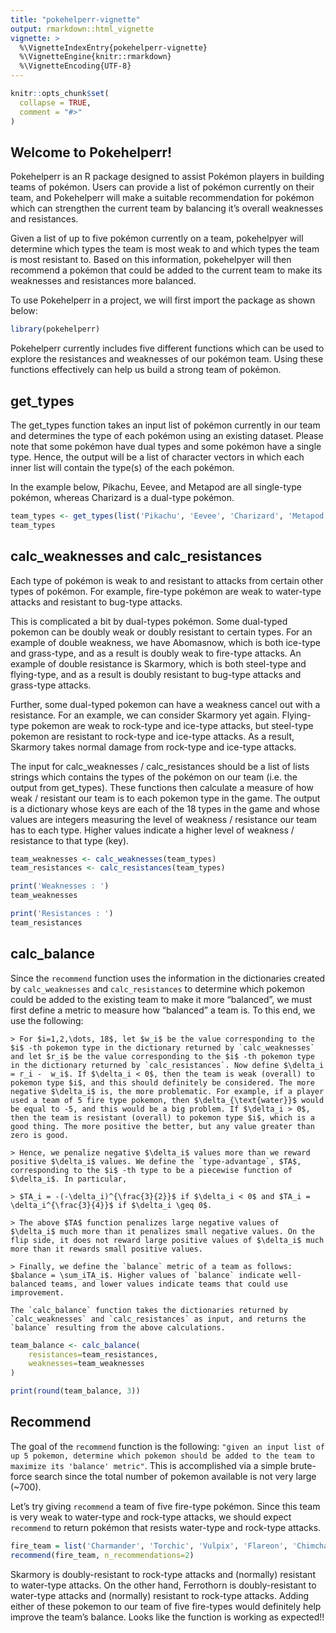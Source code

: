 ```yaml
---
title: "pokehelperr-vignette"
output: rmarkdown::html_vignette
vignette: >
  %\VignetteIndexEntry{pokehelperr-vignette}
  %\VignetteEngine{knitr::rmarkdown}
  %\VignetteEncoding{UTF-8}
---
```


```r
knitr::opts_chunk$set(
  collapse = TRUE,
  comment = "#>"
)
```

## Welcome to Pokehelperr! 



Pokehelperr is an R package designed to assist Pokémon players in building teams of pokémon. Users can provide a list of pokémon currently on their team, and Pokehelperr will make a suitable recommendation for pokémon which can strengthen the current team by balancing it's overall weaknesses and resistances.

Given a list of up to five pokémon currently on a team, pokehelpyer will determine which types the team is most weak to and which types the team is most resistant to. Based on this information, pokehelpyer will then recommend a pokémon that could be added to the current team to make its weaknesses and resistances more balanced.

To use Pokehelperr in a project, we will first import the package as shown below:


```r
library(pokehelperr)
```

Pokehelperr currently includes five different functions which can be used to explore the resistances and weaknesses of our pokémon team. Using these functions effectively can help us build a strong team of pokémon.

## get_types

The get_types function takes an input list of pokémon currently in our team and determines the type of each pokémon using an existing dataset. Please note that some pokémon have dual types and some pokémon have a single type. Hence, the output will be a list of character vectors in which each inner list will contain the type(s) of the each pokémon.

In the example below, Pikachu, Eevee, and Metapod are all single-type pokémon, whereas Charizard is a dual-type pokémon.


```r
team_types <- get_types(list('Pikachu', 'Eevee', 'Charizard', 'Metapod'))
team_types
```

## calc_weaknesses and calc_resistances

Each type of pokémon is weak to and resistant to attacks from certain other types of pokémon. For example, fire-type pokémon are weak to water-type attacks and resistant to bug-type attacks.

This is complicated a bit by dual-types pokémon. Some dual-typed pokemon can be doubly weak or doubly resistant to certain types. For an example of double weakness, we have Abomasnow, which is both ice-type and grass-type, and as a result is doubly weak to fire-type attacks. An example of double resistance is Skarmory, which is both steel-type and flying-type, and as a result is doubly resistant to bug-type attacks and grass-type attacks.

Further, some dual-typed pokemon can have a weakness cancel out with a resistance. For an example, we can consider Skarmory yet again. Flying-type pokemon are weak to rock-type and ice-type attacks, but steel-type pokemon are resistant to rock-type and ice-type attacks. As a result, Skarmory takes normal damage from rock-type and ice-type attacks.

The input for calc_weaknesses / calc_resistances should be a list of lists strings which contains the types of the pokémon on our team (i.e. the output from get_types). These functions then calculate a measure of how weak / resistant our team is to each pokemon type in the game. The output is a dictionary whose keys are each of the 18 types in the game and whose values are integers measuring the level of weakness / resistance our team has to each type. Higher values indicate a higher level of weakness / resistance to that type (key).

```r

team_weaknesses <- calc_weaknesses(team_types)
team_resistances <- calc_resistances(team_types)

print('Weaknesses : ')
team_weaknesses

print('Resistances : ')
team_resistances

```

## calc_balance

Since the `recommend` function uses the information in the dictionaries created by `calc_weaknesses` and `calc_resistances` to determine which pokemon could be added to the existing team to make it more "balanced", we must first define a metric to measure how "balanced" a team is. To this end, we use the following:

    > For $i=1,2,\dots, 18$, let $w_i$ be the value corresponding to the $i$ -th pokemon type in the dictionary returned by `calc_weaknesses` and let $r_i$ be the value corresponding to the $i$ -th pokemon type in the dictionary returned by `calc_resistances`. Now define $\delta_i = r_i -  w_i$. If $\delta_i < 0$, then the team is weak (overall) to pokemon type $i$, and this should definitely be considered. The more negative $\delta_i$ is, the more problematic. For example, if a player used a team of 5 fire type pokemon, then $\delta_{\text{water}}$ would be equal to -5, and this would be a big problem. If $\delta_i > 0$, then the team is resistant (overall) to pokemon type $i$, which is a good thing. The more positive the better, but any value greater than zero is good. 
          
    > Hence, we penalize negative $\delta_i$ values more than we reward positive $\delta_i$ values. We define the `type-advantage`, $TA$, corresponding to the $i$ -th type to be a piecewise function of $\delta_i$. In particular, 

    > $TA_i = -(-\delta_i)^{\frac{3}{2}}$ if $\delta_i < 0$ and $TA_i = \delta_i^{\frac{3}{4}}$ if $\delta_i \geq 0$.

    > The above $TA$ function penalizes large negative values of $\delta_i$ much more than it penalizes small negative values. On the flip side, it does not reward large positive values of $\delta_i$ much more than it rewards small positive values. 

    > Finally, we define the `balance` metric of a team as follows: $balance = \sum_iTA_i$. Higher values of `balance` indicate well-balanced teams, and lower values indicate teams that could use improvement. 

    The `calc_balance` function takes the dictionaries returned by `calc_weaknesses` and `calc_resistances` as input, and returns the `balance` resulting from the above calculations.

```r
team_balance <- calc_balance(
    resistances=team_resistances, 
    weaknesses=team_weaknesses
)

print(round(team_balance, 3))
```

## Recommend

The goal of the `recommend` function is the following: `"given an input list of up 5 pokemon, determine which pokemon should be added to the team to maximize its 'balance' metric"`. This is accomplished via a simple brute-force search since the total number of pokemon available is not very large (~700). 

Let's try giving `recommend` a team of five fire-type pokémon. Since this team is very weak to water-type and rock-type attacks, we should expect `recommend` to return pokémon that resists water-type and rock-type attacks. 

```r
fire_team = list('Charmander', 'Torchic', 'Vulpix', 'Flareon', 'Chimchar')
recommend(fire_team, n_recommendations=2)
```

Skarmory is doubly-resistant to rock-type attacks and (normally) resistant to water-type attacks. On the other hand, Ferrothorn is doubly-resistant to water-type attacks and (normally) resistant to rock-type attacks. Adding either of these pokemon to our team of five fire-types would definitely help improve the team's balance. Looks like the function is working as expected!!
